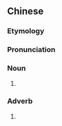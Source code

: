 {{also|一边儿}}
==Chinese==
{{zh-forms|s=一边儿|type=21}}

===Etymology===
{{zh-compound|一邊|兒|[[one]] [[side]]|''diminutive suffix''}}

===Pronunciation===
{{zh-pron
|m=一biānr
|cat=n
}}

===Noun===
{{zh-noun}}

# {{cmn-erhua form of|[[one]] [[side]]}}

===Adverb===
{{zh-adv}}

# {{cmn-erhua form of|[[simultaneously]]}}